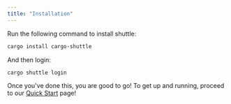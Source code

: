 ```yaml
---
title: "Installation"
---
```


Run the following command to install shuttle:

```sh
cargo install cargo-shuttle
```

And then login:

```sh
cargo shuttle login
```

Once you've done this, you are good to go! To get up and running, proceed to our
[Quick Start](./quick-start) page!
